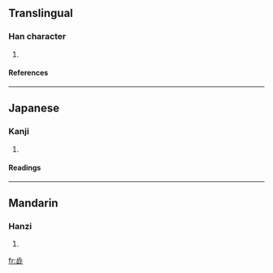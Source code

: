 ==Translingual==
===Han character===
{{Han char|rn=77|rad=止|as=08|sn=12|four=|canj=卜一卜一一 (YMYMM)}}
# {{defn|Han|sort=止08}}
====References====
{{Han ref|kx=0576.380|dkj=16317|hdz=21443.060|uh=6B6E|ud=27502}}

----
==Japanese==
===Kanji===
{{ja-kanji|grade=|rs=止08}}
# {{defn|Japanese}} 
====Readings====
{{ja-readings|on=[[じゅう]] (jū)|kun=[[しぶ]] (shibu), [[しぶうい]] (shibuui), [[しぶうる]] (shibuuru)}}

----
==Mandarin==
===Hanzi===
{{cmn-hanzi|pin=[[sè]] ([[se4]])|wg=se<sup>4</sup>}}
# {{defn|Mandarin}}

[[fr:歮]]